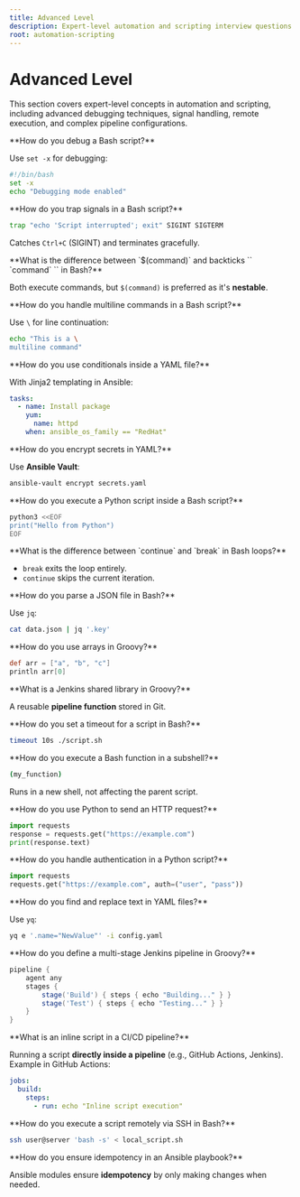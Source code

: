 ```yaml
---
title: Advanced Level
description: Expert-level automation and scripting interview questions covering debugging, signal handling, remote execution, and advanced pipeline concepts.
root: automation-scripting
---
```



# Advanced Level

This section covers expert-level concepts in automation and scripting, including advanced debugging techniques, signal handling, remote execution, and complex pipeline configurations.

<Steps>
<Step>
**How do you debug a Bash script?**

Use `set -x` for debugging:  

```bash
#!/bin/bash
set -x
echo "Debugging mode enabled"
```
</Step>

<Step>
**How do you trap signals in a Bash script?**

```bash
trap "echo 'Script interrupted'; exit" SIGINT SIGTERM
```

Catches `Ctrl+C` (SIGINT) and terminates gracefully.  
</Step>

<Step>
**What is the difference between `$(command)` and backticks `` `command` `` in Bash?**

Both execute commands, but `$(command)` is preferred as it's **nestable**.  
</Step>

<Step>
**How do you handle multiline commands in a Bash script?**

Use `\` for line continuation:  

```bash
echo "This is a \
multiline command"
```
</Step>

<Step>
**How do you use conditionals inside a YAML file?**

With Jinja2 templating in Ansible:  

```yaml
tasks:
  - name: Install package
    yum:
      name: httpd
    when: ansible_os_family == "RedHat"
```
</Step>

<Step>
**How do you encrypt secrets in YAML?**

Use **Ansible Vault**:  

```bash
ansible-vault encrypt secrets.yaml
```
</Step>

<Step>
**How do you execute a Python script inside a Bash script?**

```bash
python3 <<EOF
print("Hello from Python")
EOF
```
</Step>

<Step>
**What is the difference between `continue` and `break` in Bash loops?**

- `break` exits the loop entirely.  
- `continue` skips the current iteration.  
</Step>

<Step>
**How do you parse a JSON file in Bash?**

Use `jq`:  

```bash
cat data.json | jq '.key'
```
</Step>

<Step>
**How do you use arrays in Groovy?**

```groovy
def arr = ["a", "b", "c"]
println arr[0]
```
</Step>

<Step>
**What is a Jenkins shared library in Groovy?**

A reusable **pipeline function** stored in Git.  
</Step>

<Step>
**How do you set a timeout for a script in Bash?**

```bash
timeout 10s ./script.sh
```
</Step>

<Step>
**How do you execute a Bash function in a subshell?**

```bash
(my_function)
```

Runs in a new shell, not affecting the parent script.  
</Step>

<Step>
**How do you use Python to send an HTTP request?**

```python
import requests
response = requests.get("https://example.com")
print(response.text)
```
</Step>

<Step>
**How do you handle authentication in a Python script?**

```python
import requests
requests.get("https://example.com", auth=("user", "pass"))
```
</Step>

<Step>
**How do you find and replace text in YAML files?**

Use `yq`:  

```bash
yq e '.name="NewValue"' -i config.yaml
```
</Step>

<Step>
**How do you define a multi-stage Jenkins pipeline in Groovy?**

```groovy
pipeline {
    agent any
    stages {
        stage('Build') { steps { echo "Building..." } }
        stage('Test') { steps { echo "Testing..." } }
    }
}
```
</Step>

<Step>
**What is an inline script in a CI/CD pipeline?**

Running a script **directly inside a pipeline** (e.g., GitHub Actions, Jenkins).  
Example in GitHub Actions:  

```yaml
jobs:
  build:
    steps:
      - run: echo "Inline script execution"
```
</Step>

<Step>
**How do you execute a script remotely via SSH in Bash?**

```bash
ssh user@server 'bash -s' < local_script.sh
```
</Step>

<Step>
**How do you ensure idempotency in an Ansible playbook?**

Ansible modules ensure **idempotency** by only making changes when needed. 
</Step>
</Steps> 